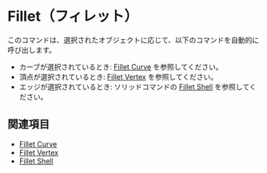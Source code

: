 
# Fillet（フィレット）

<Reference shortcut="B" command="Fillet" button="コマンドバー右" />

このコマンドは、選択されたオブジェクトに応じて、以下のコマンドを自動的に呼び出します。
  - カーブが選択されているとき: [Fillet Curve](./fillet-curve) を参照してください。
  - 頂点が選択されているとき: [Fillet Vertex](./fillet-vertex) を参照してください。
  - エッジが選択されているとき: ソリッドコマンドの [Fillet Shell](../solid/fillet-shell) を参照してください。

## 関連項目
- [Fillet Curve](./fillet-curve)
- [Fillet Vertex](./fillet-vertex)
- [Fillet Shell](../solid/fillet-shell)










